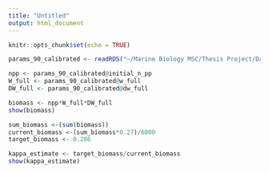 ```yaml
---
title: "Untitled"
output: html_document
---
```


```r
knitr::opts_chunk$set(echo = TRUE)
```

```r
params_90_calibrated <- readRDS("~/Marine Biology MSC/Thesis Project/Data/MIZER code/mizer/inst/algarve/params_90_calibrated.rds")
```
```r
npp <- params_90_calibrated@initial_n_pp
W_full <- params_90_calibrated@w_full
DW_full <- params_90_calibrated@dw_full
```
```r
biomass <- npp*W_full*DW_full
show(biomass)
```
```r
sum_biomass <-(sum(biomass))
current_biomass <-(sum_biomass*0.27)/6000
target_biomass <- 0.286
```
```r
kappa_estimate <- target_biomass/current_biomass
show(kappa_estimate)
```